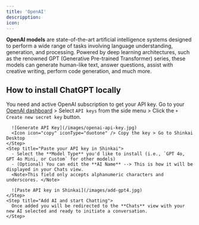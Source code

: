 ```yaml
---
title: 'OpenAI'
descripption:
icon:
---
```


**OpenAI models** are state-of-the-art artificial intelligence systems designed to perform a wide range of tasks involving language understanding, generation, and processing. Powered by deep learning architectures, such as the renowned GPT (Generative Pre-trained Transformer) series, these models can generate human-like text, answer questions, assist with creative writing, perform code generation, and much more.

## How to install ChatGPT locally
  <Warning>You need and active OpenAI subscription to get your API key.</Warning>
  <Steps>
    <Step title="Generate your API key">
      Go to your [OpenAI dashboard](https://platform.openai.com/api-keys) > Select `API keys` from the side menu > Click the `+ Create new secret key` button.
      
      ![Generate API Key](/images/openai-api-key.jpg)
      <Icon icon="copy" iconType="duotone" /> Copy the key > Go to Shinkai Desktop
    </Step>
    <Step title="Paste your API key in Shinkai">
      - Select the **Model Type** you'd like to install (i.e., `GPT 4o, GPT 4o Mini, or Custom` for other models)
      - (Optional) You can edit the **AI Name** --> This is how it will be displayed in your Chats view. 
      <Note>This field only accepts alphanumeric characters and underscores. </Note>
      
      ![Paste API key in Shinkai](/images/add-gpt4.jpg)
    </Step>
    <Step title="Add AI and start Chatting">
      Once added you will be redirected to the **Chats** view with your new AI selected and ready to initiate a conversation. 
    </Step>
  </Steps>


